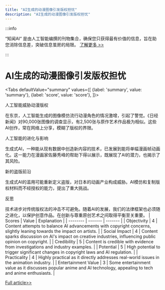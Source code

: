 ```yaml
---
title: "AI生成的动漫图像引发版权担忧"
description: "AI生成的动漫图像引发版权担忧"
---
```



:::info

“知闻AI“ 是由人工智能编撰的刊物集合，确保您只获得最有价值的信息，旨在助您消除信息差，突破信息茧房的局限。  [了解更多 >>](/zh-Hans/docs/guides)

:::

# AI生成的动漫图像引发版权担忧


<Tabs
	defaultValue="summary"
	values={[
	{label: 'summary', value: 'summary'},
	{label: 'score', value: 'score'},
]}>
<TabItem value="summary">


人工智能威胁动漫版权

在东京，人工智能生成的图像模仿流行动漫角色的情况激增，引起了警觉。《日经新闻》对90,000张图像的调查显示，有2,500张与原作艺术作品极为相似。这些AI创作，常在网络上分享，模糊了版权的界限。

人工智能的进化与影响

生成式AI，一种能从现有数据中创造新内容的技术，已发展到能将单幅漫画帧动画化。这一能力在漫画家佐藤秀峰的帮助下得以展示，既展现了AI的潜力，也揭示了其风险。

新的盗版前沿

生成式AI的滥用可能重新定义盗版，对日本的动画产业构成威胁。AI模仿和复制版权材料而不经授权的能力，提出了重大挑战。

反思

技术进步对传统版权法的冲击不可避免。随着AI的发展，我们的法律框架也必须随之进化，以保护创意作品。在创新与尊重原创艺术之间取得平衡至关重要。
</TabItem>
<TabItem value="score">
	| Scores     | Value   | Explanation |
	| -------- | ------- | ------- |
	| Objectivity  | 4    | Content attempts to balance AI advancements with copyright concerns, slightly leaning towards the impact on artists.    |
	| Social Impact | 4     | Content sparks discussion on AI's impact on creative industries, influencing public opinion on copyright.    |
	| Credibility    | 5    | Content is credible with evidence from investigations and industry examples.    |
	| Potential    | 5    | High potential to trigger significant changes in copyright laws and AI regulation.    |
	| Practicality    | 4    | Highly practical as it directly addresses real-world issues in the animation industry.    |
	| Entertainment Value    | 3    | Some entertainment value as it discusses popular anime and AI technology, appealing to tech and anime enthusiasts.    |
</TabItem>
</Tabs>

[Full article>>](https://asia.nikkei.com/Business/Technology/NIKKEI-Film-Japanese-anime-vs.-generative-AI)
